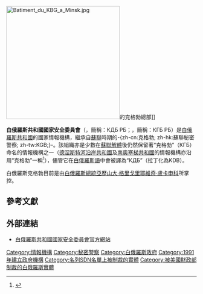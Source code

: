 {{NoteTA
|G1=Military
|G2=Firearms
|G3=地區用語
|G4=地名
}}
{{Infobox Government agency
|agency_name     = 白俄羅斯共和國國家安全委員會
|nativename      = Камітэт дзяржаўнай бяспекі
|nativename_a    = (KGB/KDB) / (КГБ/КДБ)
|nativename_r    =
|logo            =KGB Belarus crest.svg
|logo_width      =175px
|logo_caption    =
|seal            =
|seal_width      = 175px
|seal_caption    = 事務勳章
|formed          = 1991年9月
|date1           =
|date1_name      =
|date2           =
|date2_name      =
|preceding1      =
|preceding2      =
|dissolved       =
|superseding     =
|jurisdiction    = [[白俄羅斯|白俄羅斯]]
|headquarters    ={{BLR}}[[明斯克|明斯克]]
|latd			=
|latm			=
|lats			=
|latNS			=
|longd			=
|longm			=
|longs			=
|longEW			=
|employees       =
|budget          =
|chief1_name     = [[Valeriy_Pavlovich|Valeriy Pavlovich]]<ref>{[http://www.belta.by/ru/person/persons/committees/Vakulchik-Valerij-Pavlovich_i_512442.html Биография Валерия Вакульчика] {{webarchive|url=https://web.archive.org/web/20150422203350/http://www.belta.by/ru/person/persons/committees/Vakulchik-Valerij-Pavlovich_i_512442.html |date=2015-04-22 }}</ref>
|chief1_position =
|chief2_name     =
|chief2_position =
|parent_agency   = [[白俄羅斯總統|白俄羅斯總統]]
|child1_agency   =
|child2_agency   =
|website         = http://www.kgb.by
|footnotes       =
}}

[[File:Batiment_du_KBG_a_Minsk.jpg|300px]]的克格勃總部]]

'''白俄羅斯共和國國家安全委員會'''（{{Lang-be|Камітэт дзяржаўнай бяспекі Рэспублікі Беларусь}}，簡稱：КДБ РБ；{{Lang-ru|Комитет государственной безопасности Республики Беларусь}}，簡稱：КГБ РБ）是[[白俄羅斯共和國|白俄羅斯共和國]]的國家情報機構，繼承自[[蘇聯|蘇聯]]時期的-{zh-cn:克格勃; zh-hk:蘇聯秘密警察; zh-tw:KGB;}-。該組織亦是少數在[[蘇聯解體|蘇聯解體]]後仍然保留著“克格勃”（КГБ）命名的情報機構之一（[[德涅斯特河沿岸共和國|德涅斯特河沿岸共和國]]及[[南奥塞梯共和國|南奥塞梯共和國]]的情報機構亦沿用“克格勃”一稱<ref>{{cite news|title=South Ossetian KGB Says Situation Could Get Out Of Control|url=http://www.rferl.org/content/south_ossetia_tense_after_vote/24408072.html|accessdate=22 February 2014|newspaper=Radio Free Europe|date=1 December 2011|archive-date=2020-06-25|archive-url=https://web.archive.org/web/20200625150147/https://www.rferl.org/a/south_ossetia_tense_after_vote/24408072.html/|dead-url=no}}</ref>），儘管它在[[白俄羅斯語|白俄羅斯語]]中會被譯為“КДБ”（拉丁化為KDB）。

白俄羅斯克格勃目前是由[[白俄羅斯總統|白俄羅斯總統]][[亞歷山大·格里戈里耶維奇·盧卡申科|亞歷山大·格里戈里耶維奇·盧卡申科]]所掌控。

== 參考文獻 ==
<references/>

== 外部連結 ==
*[http://www.kgb.by/en/ 白俄羅斯共和國國家安全委員會官方網站] {{Wayback|url=http://www.kgb.by/en/ |date=20200625150152 }} {{en icon}}
{{authority control}}
[[Category:情報機構|Category:情報機構]]
[[Category:秘密警察|Category:秘密警察]]
[[Category:白俄羅斯政府|Category:白俄羅斯政府]]
[[Category:1991年建立政府機構|Category:1991年建立政府機構]]
[[Category:名列SDN名單上被制裁的實體|Category:名列SDN名單上被制裁的實體]]
[[Category:被美國財政部制裁的白俄羅斯實體|Category:被美國財政部制裁的白俄羅斯實體]]